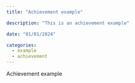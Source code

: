 ```yaml
---
title: "Achievement example"

description: "This is an achievement example"

date: "01/01/2024"

categories:
  - example
  - achievement
---
```


Achievement example

